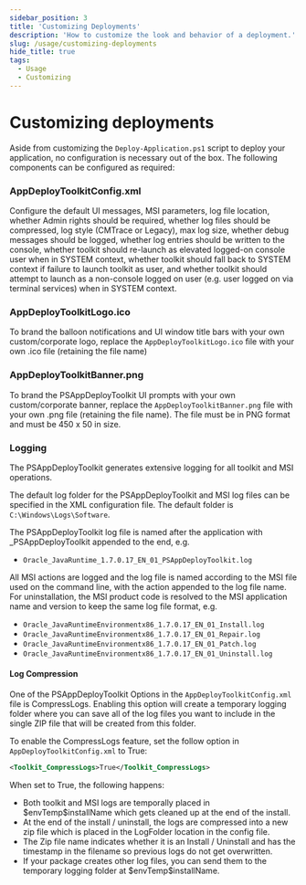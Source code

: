 ```yaml
---
sidebar_position: 3
title: 'Customizing Deployments'
description: 'How to customize the look and behavior of a deployment.'
slug: /usage/customizing-deployments
hide_title: true
tags:
  - Usage
  - Customizing
---
```


# Customizing deployments

Aside from customizing the ```Deploy-Application.ps1``` script to deploy your application, no configuration is necessary out of the box. The following components can be configured as required:

### AppDeployToolkitConfig.xml

Configure the default UI messages, MSI parameters, log file location, whether Admin rights should be required, whether log files should be compressed, log style (CMTrace or Legacy), max log size, whether debug messages should be logged, whether log entries should be written to the console, whether toolkit should re-launch as elevated logged-on console user when in SYSTEM context, whether toolkit should fall back to SYSTEM context if failure to launch toolkit as user, and whether toolkit should attempt to launch as a non-console logged on user (e.g. user logged on via terminal services) when in SYSTEM context.

### AppDeployToolkitLogo.ico

To brand the balloon notifications and UI window title bars with your own custom/corporate logo, replace the ```AppDeployToolkitLogo.ico``` file with your own .ico file (retaining the file name)

### AppDeployToolkitBanner.png

To brand the PSAppDeployToolkit UI prompts with your own custom/corporate banner, replace the ```AppDeployToolkitBanner.png``` file with your own .png file (retaining the file name). The file must be in PNG format and must be 450 x 50 in size.

### Logging

The PSAppDeployToolkit generates extensive logging for all toolkit and MSI operations.

The default log folder for the PSAppDeployToolkit and MSI log files can be specified in the XML configuration file. The default folder is ```C:\Windows\Logs\Software```.

The PSAppDeployToolkit log file is named after the application with _PSAppDeployToolkit appended to the end, e.g.

- ```Oracle_JavaRuntime_1.7.0.17_EN_01_PSAppDeployToolkit.log```

All MSI actions are logged and the log file is named according to the MSI file used on the command line, with the action appended to the log file name. For uninstallation, the MSI product code is resolved to the MSI application name and version to keep the same log file format, e.g.

- ```Oracle_JavaRuntimeEnvironmentx86_1.7.0.17_EN_01_Install.log```
- ```Oracle_JavaRuntimeEnvironmentx86_1.7.0.17_EN_01_Repair.log```
- ```Oracle_JavaRuntimeEnvironmentx86_1.7.0.17_EN_01_Patch.log```
- ```Oracle_JavaRuntimeEnvironmentx86_1.7.0.17_EN_01_Uninstall.log```

#### Log Compression

One of the PSAppDeployToolkit Options in the ```AppDeployToolkitConfig.xml``` file is CompressLogs. Enabling this option will create a temporary logging folder where you can save all of the log files you want to include in the single ZIP file that will be created from this folder.

To enable the CompressLogs feature, set the follow option in ```AppDeployToolkitConfig.xml``` to True:

```xml
<Toolkit_CompressLogs>True</Toolkit_CompressLogs>
```

When set to True, the following happens:

- Both toolkit and MSI logs are temporally placed in $envTemp\$installName which gets cleaned up at the end of the install.
- At the end of the install / uninstall, the logs are compressed into a new zip file which is placed in the LogFolder location in the config file.
- The Zip file name indicates whether it is an Install / Uninstall and has the timestamp in the filename so previous logs do not get overwritten.
- If your package creates other log files, you can send them to the temporary logging folder at $envTemp\$installName.
